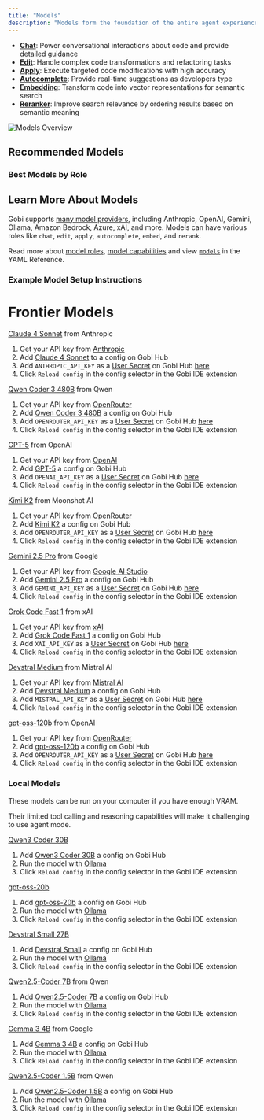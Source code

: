 ```yaml
---
title: "Models"
description: "Models form the foundation of the entire agent experience, offering different specialized capabilities:"
---
```



- **[Chat](/customize/model-roles/chat)**: Power conversational interactions about code and provide detailed guidance
- **[Edit](/customize/model-roles/edit)**: Handle complex code transformations and refactoring tasks
- **[Apply](/customize/model-roles/apply)**: Execute targeted code modifications with high accuracy
- **[Autocomplete](/customize/model-roles/autocomplete)**: Provide real-time suggestions as developers type
- **[Embedding](/customize/model-roles/embeddings)**: Transform code into vector representations for semantic search
- **[Reranker](/customize/model-roles/reranking)**: Improve search relevance by ordering results based on semantic meaning

![Models Overview](/images/customization/images/model-blocks-overview-36c30e7e01928d7a9b5b26ff1639c34b.png)

## Recommended Models

### Best Models by Role

<ModelRecommendations role="all" />

## Learn More About Models

Gobi supports [many model providers](/customize/model-providers/top-level/openai), including Anthropic, OpenAI, Gemini, Ollama, Amazon Bedrock, Azure, xAI, and more. Models can have various roles like `chat`, `edit`, `apply`, `autocomplete`, `embed`, and `rerank`.

Read more about [model roles](/customize/model-roles), [model capabilities](/customize/deep-dives/model-capabilities) and view [`models`](/reference#models) in the YAML Reference.

### Example Model Setup Instructions

# Frontier Models

[Claude 4 Sonnet](https://hub.gourmand.dev/anthropic/claude-4-sonnet) from Anthropic

1. Get your API key from [Anthropic](https://console.anthropic.com/)
2. Add [Claude 4 Sonnet](https://hub.gourmand.dev/anthropic/claude-4-sonnet) to a config on Gobi Hub
3. Add `ANTHROPIC_API_KEY` as a [User Secret](https://docs.gourmand.dev/hub/secrets/secret-types#user-secrets) on Gobi Hub [here](https://hub.gourmand.dev/settings/secrets)
4. Click `Reload config` in the config selector in the Gobi IDE extension

[Qwen Coder 3 480B](https://hub.gourmand.dev/openrouter/qwen3-coder) from Qwen

1. Get your API key from [OpenRouter](https://openrouter.ai/settings/keys)
2. Add [Qwen Coder 3 480B](https://hub.gourmand.dev/openrouter/qwen3-coder)  a config on Gobi Hub
3. Add `OPENROUTER_API_KEY` as a [User Secret](https://docs.gourmand.dev/hub/secrets/secret-types#user-secrets) on Gobi Hub [here](https://hub.gourmand.dev/settings/secrets)
4. Click `Reload config` in the config selector in the Gobi IDE extension

[GPT-5](https://hub.gourmand.dev/openai/gpt-5) from OpenAI

1. Get your API key from [OpenAI](https://platform.openai.com)
2. Add [GPT-5](https://hub.gourmand.dev/openai/gpt-5)  a config on Gobi Hub
3. Add `OPENAI_API_KEY` as a [User Secret](https://docs.gourmand.dev/hub/secrets/secret-types#user-secrets) on Gobi Hub [here](https://hub.gourmand.dev/settings/secrets)
4. Click `Reload config` in the config selector in the Gobi IDE extension

[Kimi K2](https://hub.gourmand.dev/openrouter/kimi-k2) from Moonshot AI

1. Get your API key from [OpenRouter](https://openrouter.ai/settings/keys)
2. Add [Kimi K2](https://hub.gourmand.dev/openrouter/kimi-k2)  a config on Gobi Hub
3. Add `OPENROUTER_API_KEY` as a [User Secret](https://docs.gourmand.dev/hub/secrets/secret-types#user-secrets) on Gobi Hub [here](https://hub.gourmand.dev/settings/secrets)
4. Click `Reload config` in the config selector in the Gobi IDE extension

[Gemini 2.5 Pro](https://hub.gourmand.dev/google/gemini-2.5-pro) from Google

1. Get your API key from [Google AI Studio](https://aistudio.google.com)
2. Add [Gemini 2.5 Pro](https://hub.gourmand.dev/google/gemini-2.5-pro)  a config on Gobi Hub
3. Add `GEMINI_API_KEY` as a [User Secret](https://docs.gourmand.dev/hub/secrets/secret-types#user-secrets) on Gobi Hub [here](https://hub.gourmand.dev/settings/secrets)
4. Click `Reload config` in the config selector in the Gobi IDE extension

[Grok Code Fast 1](https://hub.gourmand.dev/xai/grok-code-fast-1) from xAI

1. Get your API key from [xAI](https://console.x.ai/)
2. Add [Grok Code Fast 1](https://hub.gourmand.dev/xai/grok-code-fast-1)  a config on Gobi Hub
3. Add `XAI_API_KEY` as a [User Secret](https://docs.gourmand.dev/hub/secrets/secret-types#user-secrets) on Gobi Hub [here](https://hub.gourmand.dev/settings/secrets)
4. Click `Reload config` in the config selector in the Gobi IDE extension

[Devstral Medium](https://hub.gourmand.dev/mistral/devstral-medium) from Mistral AI

1. Get your API key from [Mistral AI](https://console.mistral.ai/)
2. Add [Devstral Medium](https://hub.gourmand.dev/mistral/devstral-medium)  a config on Gobi Hub
3. Add `MISTRAL_API_KEY` as a [User Secret](https://docs.gourmand.dev/hub/secrets/secret-types#user-secrets) on Gobi Hub [here](https://hub.gourmand.dev/settings/secrets)
4. Click `Reload config` in the config selector in the Gobi IDE extension

[gpt-oss-120b](https://hub.gourmand.dev/openrouter/gpt-oss-120b) from OpenAI

1. Get your API key from [OpenRouter](https://openrouter.ai/settings/keys)
2. Add [gpt-oss-120b](https://hub.gourmand.dev/openrouter/gpt-oss-120b)  a config on Gobi Hub
3. Add `OPENROUTER_API_KEY` as a [User Secret](https://docs.gourmand.dev/hub/secrets/secret-types#user-secrets) on Gobi Hub [here](https://hub.gourmand.dev/settings/secrets)
4. Click `Reload config` in the config selector in the Gobi IDE extension

### Local Models

These models can be run on your computer if you have enough VRAM.

Their limited tool calling and reasoning capabilities will make it challenging to use agent mode.

[Qwen3 Coder 30B](https://hub.gourmand.dev/ollama/qwen3-coder-30b)

1. Add [Qwen3 Coder 30B](https://hub.gourmand.dev/ollama/qwen3-coder-30b)  a config on Gobi Hub
2. Run the model with [Ollama](https://docs.gourmand.dev/guides/ollama-guide#using-ollama-with-gobi-a-developers-guide)
3. Click `Reload config` in the config selector in the Gobi IDE extension

[gpt-oss-20b](https://hub.gourmand.dev/ollama/gpt-oss-20b)

1. Add [gpt-oss-20b](ttps://hub.gourmand.dev/ollama/gpt-oss-20b)  a config on Gobi Hub
2. Run the model with [Ollama](https://docs.gourmand.dev/guides/ollama-guide#using-ollama-with-gobi-a-developers-guide)
3. Click `Reload config` in the config selector in the Gobi IDE extension

[Devstral Small 27B](https://hub.gourmand.dev/ollama/devstral)

1. Add [Devstral Small](https://hub.gourmand.dev/ollama/devstral)  a config on Gobi Hub
2. Run the model with [Ollama](https://docs.gourmand.dev/guides/ollama-guide#using-ollama-with-gobi-a-developers-guide)
3. Click `Reload config` in the config selector in the Gobi IDE extension

[Qwen2.5-Coder 7B](https://hub.gourmand.dev/ollama/qwen2.5-coder-7b) from Qwen

1. Add [Qwen2.5-Coder 7B](https://hub.gourmand.dev/ollama/qwen2.5-coder-7b)  a config on Gobi Hub
2. Run the model with [Ollama](https://docs.gourmand.dev/guides/ollama-guide#using-ollama-with-gobi-a-developers-guide)
3. Click `Reload config` in the config selector in the Gobi IDE extension

[Gemma 3 4B](https://hub.gourmand.dev/ollama/gemma3-4b) from Google

1. Add [Gemma 3 4B](https://hub.gourmand.dev/ollama/gemma3-4b)  a config on Gobi Hub
2. Run the model with [Ollama](https://docs.gourmand.dev/guides/ollama-guide#using-ollama-with-gobi-a-developers-guide)
3. Click `Reload config` in the config selector in the Gobi IDE extension

[Qwen2.5-Coder 1.5B](https://hub.gourmand.dev/ollama/qwen2.5-coder-1.5b) from Qwen

1. Add [Qwen2.5-Coder 1.5B](https://hub.gourmand.dev/ollama/qwen2.5-coder-1.5b)  a config on Gobi Hub
2. Run the model with [Ollama](https://docs.gourmand.dev/guides/ollama-guide#using-ollama-with-gobi-a-developers-guide)
3. Click `Reload config` in the config selector in the Gobi IDE extension
